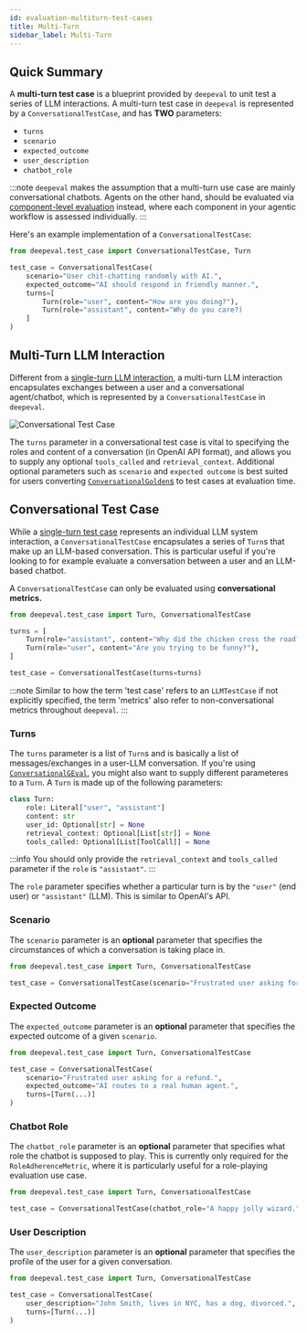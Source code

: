 ```yaml
---
id: evaluation-multiturn-test-cases
title: Multi-Turn
sidebar_label: Multi-Turn
---
```


## Quick Summary

A **multi-turn test case** is a blueprint provided by `deepeval` to unit test a series of LLM interactions. A multi-turn test case in `deepeval` is represented by a `ConversationalTestCase`, and has **TWO** parameters:

- `turns`
- `scenario`
- `expected_outcome`
- `user_description`
- `chatbot_role`

:::note
`deepeval` makes the assumption that a multi-turn use case are mainly conversational chatbots. Agents on the other hand, should be evaluated via [component-level evaluation](/docs/evaluation-component-level-llm-evals) instead, where each component in your agentic workflow is assessed individually.
:::

Here's an example implementation of a `ConversationalTestCase`:

```python
from deepeval.test_case import ConversationalTestCase, Turn

test_case = ConversationalTestCase(
    scenario="User chit-chatting randomly with AI.",
    expected_outcome="AI should respond in friendly manner.",
    turns=[
        Turn(role="user", content="How are you doing?"),
        Turn(role="assistant", content="Why do you care?)
    ]
)
```

## Multi-Turn LLM Interaction

Different from a [single-turn LLM interaction](/docs/evaluation-test-cases#what-is-an-llm-interaction), a multi-turn LLM interaction encapsulates exchanges between a user and a conversational agent/chatbot, which is represented by a `ConversationalTestCase` in `deepeval`.

![Conversational Test Case](https://deepeval-docs.s3.amazonaws.com/docs:conversational-test-case.png)

The `turns` parameter in a conversational test case is vital to specifying the roles and content of a conversation (in OpenAI API format), and allows you to supply any optional `tools_called` and `retrieval_context`. Additional optional parameters such as `scenario` and `expected outcome` is best suited for users converting [`ConversationalGolden`s](/docs/evaluation-datasets#goldens-data-model) to test cases at evaluation time.

## Conversational Test Case

While a [single-turn test case](/docs/evaluation-test-cases) represents an individual LLM system interaction, a `ConversationalTestCase` encapsulates a series of `Turn`s that make up an LLM-based conversation. This is particular useful if you're looking to for example evaluate a conversation between a user and an LLM-based chatbot.

A `ConversationalTestCase` can only be evaluated using **conversational metrics.**

```python title="main.py"
from deepeval.test_case import Turn, ConversationalTestCase

turns = [
    Turn(role="assistant", content="Why did the chicken cross the road?"),
    Turn(role="user", content="Are you trying to be funny?"),
]

test_case = ConversationalTestCase(turns=turns)
```

:::note
Similar to how the term 'test case' refers to an `LLMTestCase` if not explicitly specified, the term 'metrics' also refer to non-conversational metrics throughout `deepeval`.
:::

### Turns

The `turns` parameter is a list of `Turn`s and is basically a list of messages/exchanges in a user-LLM conversation. If you're using [`ConversationalGEval`](/docs/metrics-conversational-g-eval), you might also want to supply different parameteres to a `Turn`. A `Turn` is made up of the following parameters:

```python
class Turn:
    role: Literal["user", "assistant"]
    content: str
    user_id: Optional[str] = None
    retrieval_context: Optional[List[str]] = None
    tools_called: Optional[List[ToolCall]] = None
```

:::info
You should only provide the `retrieval_context` and `tools_called` parameter if the `role` is `"assistant"`.
:::

The `role` parameter specifies whether a particular turn is by the `"user"` (end user) or `"assistant"` (LLM). This is similar to OpenAI's API.

### Scenario

The `scenario` parameter is an **optional** parameter that specifies the circumstances of which a conversation is taking place in.

```python
from deepeval.test_case import Turn, ConversationalTestCase

test_case = ConversationalTestCase(scenario="Frustrated user asking for a refund.", turns=[Turn(...)])
```

### Expected Outcome

The `expected_outcome` parameter is an **optional** parameter that specifies the expected outcome of a given `scenario`.

```python
from deepeval.test_case import Turn, ConversationalTestCase

test_case = ConversationalTestCase(
    scenario="Frustrated user asking for a refund.",
    expected_outcome="AI routes to a real human agent.",
    turns=[Turn(...)]
)
```

### Chatbot Role

The `chatbot_role` parameter is an **optional** parameter that specifies what role the chatbot is supposed to play. This is currently only required for the `RoleAdherenceMetric`, where it is particularly useful for a role-playing evaluation use case.

```python
from deepeval.test_case import Turn, ConversationalTestCase

test_case = ConversationalTestCase(chatbot_role="A happy jolly wizard.", turns=[Turn(...)])
```

### User Description

The `user_description` parameter is an **optional** parameter that specifies the profile of the user for a given conversation.

```python
from deepeval.test_case import Turn, ConversationalTestCase

test_case = ConversationalTestCase(
    user_description="John Smith, lives in NYC, has a dog, divorced.",
    turns=[Turn(...)]
)
```
